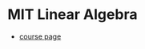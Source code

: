 # MIT Linear Algebra

- [course page](https://ocw.mit.edu/courses/18-06-linear-algebra-spring-2010/)
